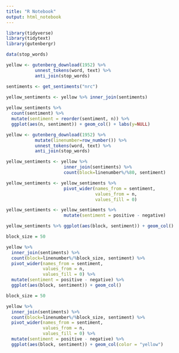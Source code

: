 ```yaml
---
title: "R Notebook"
output: html_notebook
---
```

```r
library(tidyverse)
library(tidytext)
library(gutenbergr)

data(stop_words)

yellow <- gutenberg_download(1952) %>% 
           unnest_tokens(word, text) %>% 
           anti_join(stop_words)

sentiments <- get_sentiments("nrc")

yellow_sentiments <- yellow %>% inner_join(sentiments)
                      
yellow_sentiments %>%
  count(sentiment) %>%
  mutate(sentiment = reorder(sentiment, n)) %>%
  ggplot(aes(n, sentiment)) + geom_col() + labs(y=NULL)
```
```r
yellow <- gutenberg_download(1952) %>% 
           mutate(linenumber=row_number()) %>% 
           unnest_tokens(word, text) %>% 
           anti_join(stop_words)

yellow_sentiments <- yellow %>% 
                      inner_join(sentiments) %>% 
                      count(block=linenumber%/%80, sentiment)

yellow_sentiments <- yellow_sentiments %>% 
                      pivot_wider(names_from = sentiment, 
                                  values_from = n, 
                                  values_fill = 0)

yellow_sentiments <- yellow_sentiments %>%
                      mutate(sentiment = positive - negative)

yellow_sentiments %>% ggplot(aes(block, sentiment)) + geom_col()
```
```r
block_size = 50

yellow %>% 
  inner_join(sentiments) %>% 
  count(block=linenumber%/%block_size, sentiment) %>%
  pivot_wider(names_from = sentiment, 
              values_from = n, 
              values_fill = 0) %>%
  mutate(sentiment = positive - negative) %>%
  ggplot(aes(block, sentiment)) + geom_col()

```
```r
block_size = 50

yellow %>% 
  inner_join(sentiments) %>% 
  count(block=linenumber%/%block_size, sentiment) %>%
  pivot_wider(names_from = sentiment, 
              values_from = n, 
              values_fill = 0) %>%
  mutate(sentiment = positive - negative) %>%
  ggplot(aes(block, sentiment)) + geom_col(color = "yellow")

```










